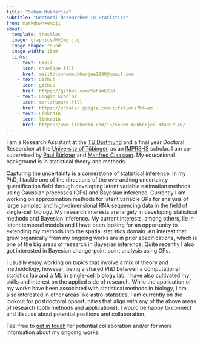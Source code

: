 ```yaml
---
title: "Soham Mukherjee"
subtitle: "Doctoral Researcher in Statistics"
from: markdown+emoji
about: 
  template: trestles
  image: graphics/MyImg.jpg
  image-shape: round
  image-width: 15em
  links:
    - text: Email
      icon: envelope-fill
      href: mailto:sohammukherjee1998@gmail.com
    - text: Github
      icon: github
      href: https://github.com/Soham6298
    - text: Google Scholar
      icon: mortarboard-fill
      href: https://scholar.google.com/citations?hl=en
    - text: LinkedIn
      icon: linkedin
      href: https://www.linkedin.com/in/soham-mukherjee-33a397146/
---
```

I am a Research Assistant at the [TU Dortmund](https://www.tu-dortmund.de/) and a final year Doctoral Researcher at the [University of Tübingen](https://uni-tuebingen.de/en/) as an [IMPRS-IS](https://imprs.is.mpg.de/) scholar. I am co-supervised by [Paul Bürkner](https://paulbuerkner.com/) and [Manfred Claassen](https://claassenlab.github.io/). My educational background is in statistical theory and methods. 

Capturing the uncertainty is a cornerstone of statistical inference. In my PhD, I tackle one of the directions of the overarching uncertainty quantification field through developing latent variable estimation methods using Gaussian processes (GPs) and Bayesian inference. Currently I am working on approximation methods for latent variable GPs for analysis of large sampled and high-dimensional RNA sequencing data in the field of single-cell biology. My research interests are largely in developing statistical methods and Bayesian inference. My current interests, among others, lie in latent temporal models and I have been looking for an opportunity to extending my methods into the spatial statistics domain. An interest that grew organically from my ongoing works are in prior specifications, which is one of the big areas of research in Bayesian inference. Quite recently I also got interested in Bayesian change-point point analysis using GPs. 

I usually enjoy working on topics that involve a mix of theory and methodology, however, being a shared PhD between a computational statistics lab and a ML in single-cell biology lab, I have also cultivated my skills and interest on the applied side of research. While the application of my works have been associated with statistical methods in biology, I am also interested in other areas like astro-statistics. I am currently on the lookout for postdoctoral opportunities that align with any of the above areas of research (both methods and applications). I would be happy to connect and discuss about potential positions and collaboration.

Feel free to [get in touch](mailto:sohammukherjee1998@gmail.com:) for potential collaboration and/or for more information about my ongoing works.



